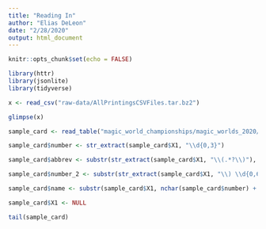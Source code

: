 ```yaml
---
title: "Reading In"
author: "Elias DeLeon"
date: "2/28/2020"
output: html_document
---
```


```r
knitr::opts_chunk$set(echo = FALSE)

library(httr)
library(jsonlite)
library(tidyverse)
```

```r
x <- read_csv("raw-data/AllPrintingsCSVFiles.tar.bz2")

glimpse(x)
```

```r
sample_card <- read_table("magic_world_championships/magic_worlds_2020/Andrea-Mengucci-Mono-Red-Aggro-Magic-World-Championship-XXVI.txt", col_names = FALSE)

sample_card$number <- str_extract(sample_card$X1, "\\d{0,3}")

sample_card$abbrev <- substr(str_extract(sample_card$X1, "\\(.*?\\)"), 2, 4)

sample_card$number_2 <- substr(str_extract(sample_card$X1, "\\) \\d{0,6}"), 2, nchar(sample_card$X1))

sample_card$name <- substr(sample_card$X1, nchar(sample_card$number) + 2, nchar(sample_card$X1) - nchar(sample_card$abbrev) - nchar(sample_card$number_2) - 3)

sample_card$X1 <- NULL

tail(sample_card)
```

